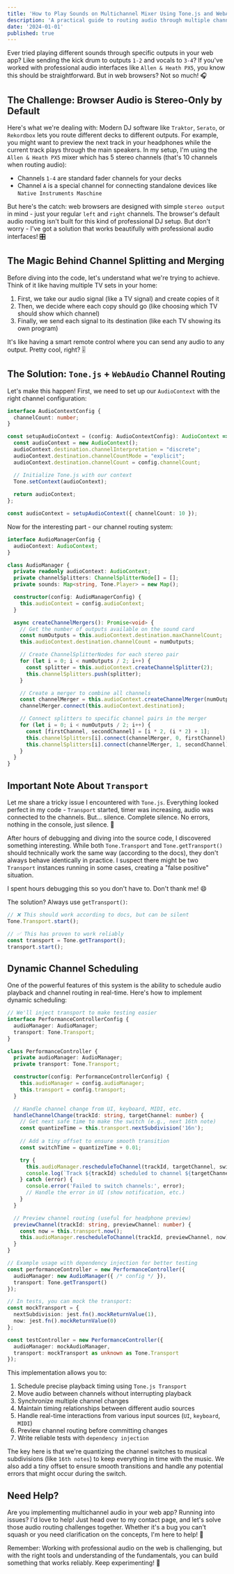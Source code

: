 ```yaml
---
title: 'How to Play Sounds on Multichannel Mixer Using Tone.js and WebAudio'
description: 'A practical guide to routing audio through multiple channels in web browsers using Tone.js and WebAudio API'
date: '2024-01-01'
published: true
---
```


Ever tried playing different sounds through specific outputs in your web app? Like sending the kick drum to outputs `1-2` and vocals to `3-4`? If you've worked with professional audio interfaces like `Allen & Heath PX5`, you know this should be straightforward. But in web browsers? Not so much! 🎧

## The Challenge: Browser Audio is Stereo-Only by Default

Here's what we're dealing with: Modern DJ software like `Traktor`, `Serato`, or `Rekordbox` lets you route different decks to different outputs. For example, you might want to preview the next track in your headphones while the current track plays through the main speakers. In my setup, I'm using the `Allen & Heath PX5` mixer which has 5 stereo channels (that's 10 channels when routing audio):

- Channels `1-4` are standard fader channels for your decks
- Channel `A` is a special channel for connecting standalone devices like `Native Instruments Maschine`

But here's the catch: web browsers are designed with simple `stereo output` in mind - just your regular `left` and `right` channels. The browser's default audio routing isn't built for this kind of professional DJ setup. But don't worry - I've got a solution that works beautifully with professional audio interfaces! 🎛️

## The Magic Behind Channel Splitting and Merging

Before diving into the code, let's understand what we're trying to achieve. Think of it like having multiple TV sets in your home:

1. First, we take our audio signal (like a TV signal) and create copies of it
2. Then, we decide where each copy should go (like choosing which TV should show which channel)
3. Finally, we send each signal to its destination (like each TV showing its own program)

It's like having a smart remote control where you can send any audio to any output. Pretty cool, right? 🎚️

## The Solution: `Tone.js` + `WebAudio` Channel Routing

Let's make this happen! First, we need to set up our `AudioContext` with the right channel configuration:

```typescript
interface AudioContextConfig {
  channelCount: number;
}

const setupAudioContext = (config: AudioContextConfig): AudioContext => {
  const audioContext = new AudioContext();
  audioContext.destination.channelInterpretation = "discrete";
  audioContext.destination.channelCountMode = "explicit";
  audioContext.destination.channelCount = config.channelCount;

  // Initialize Tone.js with our context
  Tone.setContext(audioContext);
  
  return audioContext;
};

const audioContext = setupAudioContext({ channelCount: 10 });
```

Now for the interesting part - our channel routing system:

```typescript
interface AudioManagerConfig {
  audioContext: AudioContext;
}

class AudioManager {
  private readonly audioContext: AudioContext;
  private channelSplitters: ChannelSplitterNode[] = [];
  private sounds: Map<string, Tone.Player> = new Map();

  constructor(config: AudioManagerConfig) {
    this.audioContext = config.audioContext;
  }

  async createChannelMergers(): Promise<void> {
    // Get the number of outputs available on the sound card
    const numOutputs = this.audioContext.destination.maxChannelCount;
    this.audioContext.destination.channelCount = numOutputs;

    // Create ChannelSplitterNodes for each stereo pair
    for (let i = 0; i < numOutputs / 2; i++) {
      const splitter = this.audioContext.createChannelSplitter(2);
      this.channelSplitters.push(splitter);
    }

    // Create a merger to combine all channels
    const channelMerger = this.audioContext.createChannelMerger(numOutputs);
    channelMerger.connect(this.audioContext.destination);

    // Connect splitters to specific channel pairs in the merger
    for (let i = 0; i < numOutputs / 2; i++) {
      const [firstChannel, secondChannel] = [i * 2, (i * 2) + 1];
      this.channelSplitters[i].connect(channelMerger, 0, firstChannel);
      this.channelSplitters[i].connect(channelMerger, 1, secondChannel);
    }
  }
}
```

## Important Note About `Transport`

Let me share a tricky issue I encountered with `Tone.js`. Everything looked perfect in my code - `Transport` started, timer was increasing, audio was connected to the channels. But... silence. Complete silence. No errors, nothing in the console, just silence. 🤔

After hours of debugging and diving into the source code, I discovered something interesting. While both `Tone.Transport` and `Tone.getTransport()` should technically work the same way (according to the docs), they don't always behave identically in practice. I suspect there might be two `Transport` instances running in some cases, creating a "false positive" situation.

I spent hours debugging this so you don't have to. Don't thank me! 😄

The solution? Always use `getTransport()`:

```typescript
// ❌ This should work according to docs, but can be silent
Tone.Transport.start();

// ✅ This has proven to work reliably
const transport = Tone.getTransport();
transport.start();
```

## Dynamic Channel Scheduling

One of the powerful features of this system is the ability to schedule audio playback and channel routing in real-time. Here's how to implement dynamic scheduling:

```typescript
// We'll inject transport to make testing easier
interface PerformanceControllerConfig {
  audioManager: AudioManager;
  transport: Tone.Transport;
}

class PerformanceController {
  private audioManager: AudioManager;
  private transport: Tone.Transport;

  constructor(config: PerformanceControllerConfig) {
    this.audioManager = config.audioManager;
    this.transport = config.transport;
  }

  // Handle channel change from UI, keyboard, MIDI, etc.
  handleChannelChange(trackId: string, targetChannel: number) {
    // Get next safe time to make the switch (e.g., next 16th note)
    const quantizeTime = this.transport.nextSubdivision('16n');
    
    // Add a tiny offset to ensure smooth transition
    const switchTime = quantizeTime + 0.01;

    try {
      this.audioManager.rescheduleToChannel(trackId, targetChannel, switchTime);
      console.log(`Track ${trackId} scheduled to channel ${targetChannel} at ${switchTime}`);
    } catch (error) {
      console.error('Failed to switch channels:', error);
      // Handle the error in UI (show notification, etc.)
    }
  }

  // Preview channel routing (useful for headphone preview)
  previewChannel(trackId: string, previewChannel: number) {
    const now = this.transport.now();
    this.audioManager.rescheduleToChannel(trackId, previewChannel, now);
  }
}

// Example usage with dependency injection for better testing
const performanceController = new PerformanceController({
  audioManager: new AudioManager({ /* config */ }),
  transport: Tone.getTransport()
});

// In tests, you can mock the transport:
const mockTransport = {
  nextSubdivision: jest.fn().mockReturnValue(1),
  now: jest.fn().mockReturnValue(0)
};

const testController = new PerformanceController({
  audioManager: mockAudioManager,
  transport: mockTransport as unknown as Tone.Transport
});
```

This implementation allows you to:
1. Schedule precise playback timing using `Tone.js Transport`
2. Move audio between channels without interrupting playback
3. Synchronize multiple channel changes
4. Maintain timing relationships between different audio sources
5. Handle real-time interactions from various input sources (`UI`, `keyboard`, `MIDI`)
6. Preview channel routing before committing changes
7. Write reliable tests with `dependency injection`

The key here is that we're quantizing the channel switches to musical subdivisions (like `16th notes`) to keep everything in time with the music. We also add a tiny offset to ensure smooth transitions and handle any potential errors that might occur during the switch.

## Need Help?

Are you implementing multichannel audio in your web app? Running into issues? I'd love to help! Just head over to my contact page, and let's solve those audio routing challenges together. Whether it's a bug you can't squash or you need clarification on the concepts, I'm here to help! 🤝

Remember: Working with professional audio on the web is challenging, but with the right tools and understanding of the fundamentals, you can build something that works reliably. Keep experimenting! 🎹 